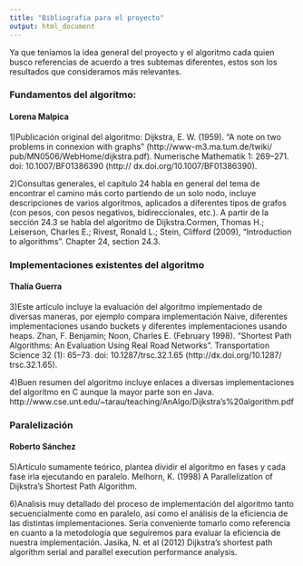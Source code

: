 ```yaml
---
title: "Bibliografia para el proyecto"
output: html_document
---
```

Ya que teníamos la idea general del proyecto y el algoritmo cada quien busco referencias de acuerdo a tres subtemas diferentes, estos son los resultados que consideramos más relevantes. 


### Fundamentos del algoritmo:

#### Lorena Malpica

1)Publicación original del algoritmo: Dijkstra, E. W. (1959). "A note on two problems in connexion with graphs" (http://www-m3.ma.tum.de/twiki/ pub/MN0506/WebHome/dijkstra.pdf). Numerische Mathematik 1: 269–271. doi: 10.1007/BF01386390 (http:// dx.doi.org/10.1007/BF01386390).

2)Consultas generales, el capítulo 24 habla en general del tema de encontrar el camino más corto partiendo de un solo nodo, incluye descripciones de varios algoritmos, aplicados a diferentes tipos de grafos (con pesos, con pesos negativos, bidireccionales, etc.). A partir de la sección 24.3 se habla del algoritmo de Dijkstra.Cormen, Thomas H.; Leiserson, Charles E.; Rivest, Ronald L.; Stein, Clifford (2009), “Introduction to algorithms”. Chapter 24, section 24.3.


### Implementaciones existentes del algoritmo

#### Thalía Guerra
 3)Este artículo incluye la evaluación del algoritmo implementado de diversas maneras,  por ejemplo compara implementación Naive, diferentes implementaciones usando buckets y diferentes implementaciones usando heaps. Zhan, F. Benjamin; Noon, Charles E. (February 1998). "Shortest Path Algorithms: An Evaluation Using Real Road Networks". Transportation Science 32 (1): 65–73. doi: 10.1287/trsc.32.1.65 (http://dx.doi.org/10.1287/ trsc.32.1.65).

4)Buen resumen del algoritmo incluye enlaces a diversas implementaciones del algoritmo en C aunque la mayor parte son en Java. http://www.cse.unt.edu/~tarau/teaching/AnAlgo/Dijkstra's%20algorithm.pdf

### Paralelización

#### Roberto Sánchez
5)Artículo sumamente teórico, plantea dividir el algoritmo en fases y cada fase irla ejecutando en paralelo. Melhorn, K. (1998) A Parallelization of Dijkstra's Shortest Path Algorithm.

6)Analisis muy detallado del proceso de implementación del algoritmo tanto secuencialmente como en paralelo, así como el análisis de la eficiencia de las distintas implementaciones. Sería conveniente tomarlo como referencia en cuanto a la metodología que seguiremos para evaluar la eficiencia de nuestra implementación. Jasika, N. et al (2012) Dijkstra's shortest path algorithm serial and parallel execution performance analysis.



